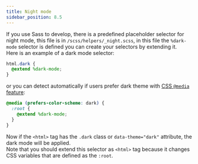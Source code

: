 ```yaml
---
title: Night mode
sidebar_position: 8.5
---
```


If you use Sass to develop, there is a predefined placeholder selector for night mode, this file is in `/scss/helpers/_night.scss`, in this file the `%dark-mode` selector is defined you can create your selectors by extending it.  
Here is an example of a dark mode selector:

```scss title="style.scss"
html.dark {
  @extend %dark-mode;
}
```

or you can detect automatically if users prefer dark theme with [CSS `@media` feature](https://developer.mozilla.org/en-US/docs/Web/CSS/@media/prefers-color-scheme):

```scss title="style.scss"
@media (prefers-color-scheme: dark) {
  :root {
    @extend %dark-mode;
  }
}
```

Now if the `<html>` tag has the `.dark` class or `data-theme="dark"` attribute, the dark mode will be applied.  
Note that you should extend this selector as `<html>` tag because it changes CSS variables that are defined as the `:root`.

